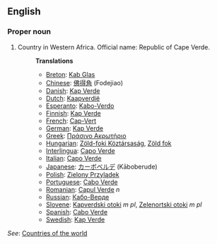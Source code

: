 ==English==

===Proper noun===

# Country in Western Africa. Official name: Republic of Cape Verde.
#:'''Translations'''
#:*[[Breton]]: [[Kab Glas]]
#:*[[Chinese]]: [[佛得角]] (Fodejiao)
#:*[[Danish]]: [[Kap Verde]]
#:*[[Dutch]]: [[Kaapverdië]]
#:*[[Esperanto]]: [[Kabo-Verdo]]
#:*[[Finnish]]: [[Kap Verde]]
#:*[[French]]: [[Cap-Vert]]
#:*[[German]]: [[Kap Verde]]
#:*[[Greek]]: [[Πράσινο Ακρωτήριο]]
#:*[[Hungarian]]: [[Zöld-foki Köztársaság]], [[Zöld fok]]
#:*[[Interlingua]]: [[Capo Verde]]
#:*[[Italian]]: [[Capo Verde]]
#:*[[Japanese]]: [[カーボベルデ]] (Kāboberude)
#:*[[Polish]]: [[Zielony Przylądek]]
#:*[[Portuguese]]: [[Cabo Verde]]
#:*[[Romanian]]: [[Capul Verde]] ''n''
#:*[[Russian]]: [[Кабо-Верде]]
#:*[[Slovene]]: [[Kapverdski otoki]] ''m pl'', [[Zelenortski otoki]] ''m pl''
#:*[[Spanish]]: [[Cabo Verde]]
#:*[[Swedish]]: [[Kap Verde]]

''See'': [[Countries of the world]]